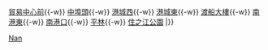 {{鐵道路線
| 模板名稱 = 南港港城線
| 名稱 = [[File:Osaka_Metro_logo.svg|17px|大阪市高速電氣軌道|link=大阪市高速電氣軌道]] <span style="font-size:smaller;">[[大阪市高速電氣軌道]]</span> [[南港港城線|南港港城線（新電車）]] [[File:Osaka Metro Nanko Port Town line symbol.svg|15px|P]] 
| 代表色 = #00a0de
| 背景顏色 = #FFFFFF
| 車站列表 = [[宇宙廣場站|宇宙廣場]]{{-w}} [[貿易中心前站|貿易中心前]]{{-w}} [[中埠頭站 (大阪府)|中埠頭]]{{-w}} [[港城西站|港城西]]{{-w}} [[港城東站|港城東]]{{-w}} [[渡船大樓站|渡船大樓]]{{-w}} [[南港東站|南港東]]{{-w}} [[南港口站|南港口]]{{-w}} [[平林站 (大阪府)|平林]]{{-w}} [[住之江公園站|住之江公園]]
|}}<noinclude>
[[Category:大阪市高速電氣軌道路線模板|Nan]]
</noinclude>